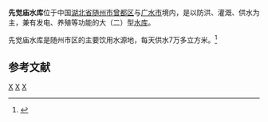 {{expand|time=2010-09-10T03:00:53+00:00}}
{{expert|time=2010-09-10T03:00:53+00:00}}
{{Infobox Reservoir | 
|name                     = 先觉庙水库
|nickname                 = 
|image                    = 
|image_caption            = 
|map                      = 
|map_caption              = 
|pushpin_map              = China
|pushpin_map_caption      = 先觉庙水库在中国的位置
|code                     = BFA94152152
|class                    = 大（二）型[[水库|水库]]
|location_of_reservoir    = [[湖北省|湖北省]][[随州市|随州市]][[曾都区|曾都区]]与[[广水市|广水市]]
|location_of_dam          = [[曾都区|曾都区]][[万店镇|万店镇]]光升村
|inflow                   = 
|outflow                  = [[漂水|漂水]]东支
|catchment_area           = 450
|reservoir_area           = 
|mean_depth               = 
|maximum_depth            = 
|flood_level              = 
|normal_water_level       = 
|dead_water_level         = 
|water_quality            = Ⅰ类（丰水期）或Ⅱ类（枯水期）
|island                   = 
|maximum_storage_capacity = 2.748亿
|normal_storage_capacity  = 
|dead_storage_capacity    = 
|type_of_dam              = 
|elevation_of_dam         = 
|height_of_dam            = 
|length_of_dam            = 
|width_of_dam             = 
|installed_capacity       = 
|irrigated_area           = 
|start                    = 
|complete                 =  1960年
|cost                     = 
|emigrate                 = 
|latd = 31
|latm = 47
|lats = 32
|latNS = N
|longd = 113
|longm = 31
|longs = 35
|longEW = E
|website = 
|footnotes = <ref>{{Cite web |url=http://www.tsdh.net/%E6%B0%B4%E5%88%A9%E6%96%87%E7%8C%AE%E6%B1%87%E7%BC%96/PDF%E6%96%87%E6%A1%A3/%E4%B8%AD%E5%9B%BD%E6%B0%B4%E5%BA%93%E5%90%8D%E7%A7%B0%E4%BB%A3%E7%A0%81.pdf |title=中国水库名称代码 |accessdate=2020-09-30 |archive-date=2015-05-05 |archive-url=https://web.archive.org/web/20150505182029/http://www.tsdh.net/%E6%B0%B4%E5%88%A9%E6%96%87%E7%8C%AE%E6%B1%87%E7%BC%96/PDF%E6%96%87%E6%A1%A3/%E4%B8%AD%E5%9B%BD%E6%B0%B4%E5%BA%93%E5%90%8D%E7%A7%B0%E4%BB%A3%E7%A0%81.pdf |dead-url=yes }}</ref><ref>[http://www.hbwri.cn/n146.aspx 随州市先觉庙水库除险加固工程]{{dead link|date=2017年11月 |bot=InternetArchiveBot |fix-attempted=yes }}</ref><ref>[http://szy.mwr.gov.cn/szyywxxt/szygzxx/tnull_172660.html 随州市实施水务统一管理初见成效]{{Dead link|date=2019年11月 |bot=InternetArchiveBot |fix-attempted=yes }}</ref><ref>{{Cite web |url=http://www.rmdbw.gov.cn/2010/0830/32122.html |title=随城“水缸”保卫战 |accessdate=2010-09-10 |archive-date=2010-09-06 |archive-url=https://web.archive.org/web/20100906071813/http://www.rmdbw.gov.cn/2010/0830/32122.html |dead-url=no }}</ref><ref>{{cite journal |title=1949-2001年随州市曾都区土地利用变化的环境效应分析 |author=鲁奇,鲁礼新,李娟 |journal=长江科学院院报 |year=2004 |volume=21 |issue=4 |pages= |url= }}</ref>
}}
'''先觉庙水库'''位于中国[[湖北省|湖北省]][[随州市|随州市]][[曾都区|曾都区]]与[[广水市|广水市]]境内，是以防洪、灌溉、供水为主，兼有发电、养殖等功能的大（二）型[[水库|水库]]。

先觉庙水库是随州市区的主要饮用水源地，每天供水7万多立方米。<ref>{{Cite web |url=http://www.suizhoushi.com/?viewnews-36937.html |title=谁在污染随城“水缸”——先觉庙水库 |accessdate=2010-09-10 |archive-date=2016-03-04 |archive-url=https://web.archive.org/web/20160304212737/http://www.suizhoushi.com/?viewnews-36937.html |dead-url=no }}</ref>


==参考文献==
{{reflist}}

[[Category:湖北水库|X]]
[[Category:曾都区|X]]
[[Category:广水市|X]]